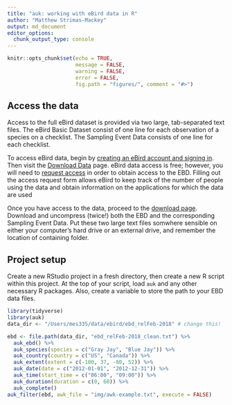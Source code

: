 ```yaml
---
title: "auk: working with eBird data in R"
author: "Matthew Strimas-Mackey"
output: md_document
editor_options: 
  chunk_output_type: console
---
```


```r
knitr::opts_chunk$set(echo = TRUE, 
                      message = FALSE,
                      warning = FALSE,
                      error = FALSE,
                      fig.path = "figures/", comment = "#>")
```

## Access the data

Access to the full eBird dataset is provided via two large, tab-separated text files. The eBird Basic Dataset consist of one line for each observation of a species on a checklist. The Sampling Event Data consists of one line for each checklist.

To access eBird data, begin by [creating an eBird account and signing in](https://secure.birds.cornell.edu/cassso/login). Then visit the [Download Data](http://ebird.org/ebird/data/download) page. eBird data access is free; however, you will need to [request access](http://ebird.org/ebird/data/request) in order to obtain access to the EBD. Filling out the access request form allows eBird to keep track of the number of people using the data and obtain information on the applications for which the data are used

Once you have access to the data, proceed to the [download page](http://ebird.org/ebird/data/download/ebd). Download and uncompress (twice!) both the EBD and the corresponding Sampling Event Data. Put these two large text files somwhere sensible on either your computer's hard drive or an external drive, and remember the location of containing folder.

## Project setup

Create a new RStudio project in a fresh directory, then create a new R script within this project. At the top of your script, load `auk` and any other necessary R packages. Also, create a variable to store the path to your EBD data files.

```r
library(tidyverse)
library(auk)
data_dir <- "/Users/mes335/data/ebird/ebd_relFeb-2018" # change this!
```

```r
ebd <- file.path(data_dir, "ebd_relFeb-2018_clean.txt") %>% 
  auk_ebd() %>% 
  auk_species(species = c("Gray Jay", "Blue Jay")) %>%
  auk_country(country = c("US", "Canada")) %>%
  auk_extent(extent = c(-100, 37, -80, 52)) %>%
  auk_date(date = c("2012-01-01", "2012-12-31")) %>%
  auk_time(start_time = c("06:00", "09:00")) %>%
  auk_duration(duration = c(0, 60)) %>%
  auk_complete()
auk_filter(ebd, awk_file = "img/awk-example.txt", execute = FALSE)
```

